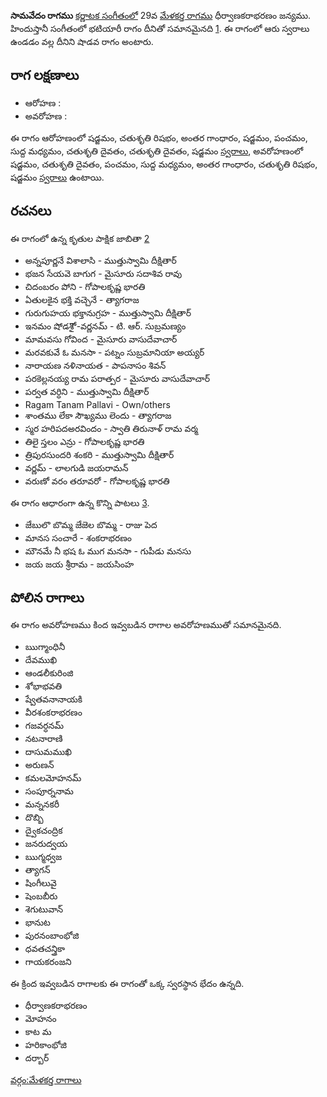 {{Infobox ragam
	| name          	= సామవేదం
	| synonym	    	= 
	| mela          	= 
	| chakra        	= 
	| janaka        	= 
	| type          	= శాడవ
	| arohanam      	= {{svaraC|S|R2|G3|S|P|M1|D2|D2|S'}} 
	| avarohanam    	= {{svaraC|S'|D2|P|M1|G3|R2|S}}
	| jeeva         	=
	| chhaya        	=
	| nyasa         	=
	| vishesha      	= 
	| equivalent  		= భటియారీ
}}
{{కర్ణాటక సంగీత రాగాలు}}
'''సామవేదం రాగము''' [[కర్ణాటక సంగీతం]]లో 29వ [[మేళకర్త రాగము]] ధీర్వాణకరాభరణం జన్యము.  హిందుస్తానీ సంగీతంలో భటియారీ రాగం దీనితో సమానమైనది [https://karnatik.com/hcragatable.shtml]. ఈ రాగంలో ఆరు స్వరాలు ఉండడం వల్ల దీనిని షాడవ రాగం అంటారు.


==రాగ లక్షణాలు==


* ఆరోహణ : {{svaraC|S|R2|G3|S|P|M1|D2|D2|S'}} 
* అవరోహణ : {{svaraC|S'|D2|P|M1|G3|R2|S}}

ఈ రాగం ఆరోహణంలో షడ్జమం, చతుశృతి రిషభం, అంతర గాంధారం, షడ్జమం, పంచమం, సుద్ద మధ్యమం, చతుశృతి దైవతం, చతుశృతి దైవతం, షడ్జమం [[స్వరాలు]], అవరోహణంలో షడ్జమం, చతుశృతి దైవతం, పంచమం, సుద్ద మధ్యమం, అంతర గాంధారం, చతుశృతి రిషభం, షడ్జమం [[స్వరాలు]] ఉంటాయి.

==రచనలు==
ఈ రాగంలో ఉన్న కృతుల పాక్షిక జాబితా [https://github.com/ssrihari/ragavardhini/blob/master/ragas/kritis.psv]
* అన్నపూర్ణనే విశాలాసి - ముత్తుస్వామి దీక్షితార్
* భజన సేయవె బాగుగ - మైసూరు సదాశివ రావు
* చిదంబరం పోని - గోపాలకృష్ణ భారతి
* ఏతులకైన భక్తి వచ్చెనే - త్యాగరాజ
* గురుగుహయ భక్తానుగ్రహ - ముత్తుస్వామి దీక్షితార్
* ఇనమం షోడశైో-వర్ణనమ్ - టి. ఆర్. సుబ్రమణ్యం
* మామవసు గోవింద - మైసూరు వాసుదేవాచార్
* మరవకువే ఓ మనసా - పట్నం సుబ్రమానియా అయ్యర్
* నారాయణ నళినాయత - పాపనాసం శివన్
* పరకెల్లనయ్య రామ పరాత్పర - మైసూరు వాసుదేవాచార్
* పర్వత వర్ధిని - ముత్తుస్వామి దీక్షితార్
* Ragam Tanam Pallavi - Own/others
* శాంతము లేకా సౌఖ్యము లెందు - త్యాగరాజ
* స్మర హరిపదఅరవిందం - స్వాతి తిరునాళ్ రామ వర్మ
* తిలై స్తలం ఎన్రు - గోపాలకృష్ణ భారతి
* త్రిపురసుందరి శంకరి - ముత్తుస్వామి దీక్షితార్
* వర్ణమ్ - లాలగుడి జయరామన్
* వరుణో వరం తరూవరో - గోపాలకృష్ణ భారతి

ఈ రాగం ఆధారంగా ఉన్న కొన్ని పాటలు [http://rksanka.tripod.com/music/rslist.html].
* జేబులొ బొమ్మ జేజెల బొమ్మ - రాజు పెద
* మానస సంచారే - శంకరాభరణం
* మౌనమే నీ భష ఓ ముగ మనసా - గుపీడు మనసు
* జయ జయ శ్రీరామ - జయసింహ




==పోలిన రాగాలు==
ఈ రాగం అవరోహణము కింద ఇవ్వబడిన రాగాల అవరోహణముతో సమానమైనది.
* ఋగ్మాంధినీ
* దేవముఖి
* ఆండలీకురింజి
* శోభాభవతి
* ష్వేతవనానాయకి
* వీరశంకరాభరణం
* గజవర్ధనమ్
* నటనారాణి
* దాసుమముఖి
* అరుణన్
* కమలమోహనమ్
* సంపూర్ననామ
* మన్ననకరీ
* దొబ్బి
* ద్వైకచంద్రిక
* జనరుద్వయ
* ఋగ్మధ్వజ
* త్యాగన్
* షింగీలువై
* షెంబబీరు
* శెగుటువాన్
* భానుట
* పురనంబాంభోజి
* ధవతచన్త్రికా
* గాయకరంజని

ఈ క్రింద ఇవ్వబడిన రాగాలకు ఈ రాగంతో ఒక్క స్వరస్థాన భేదం ఉన్నది.
* ధీర్వాణకరాభరణం
* మోహనం
* కాట మ
* హరికాంభోజి
* దర్బార్



[[వర్గం:మేళకర్త రాగాలు]]
